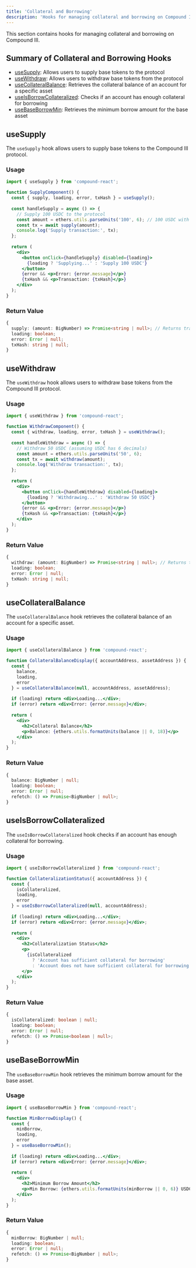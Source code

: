 ```yaml
---
title: 'Collateral and Borrowing'
description: 'Hooks for managing collateral and borrowing on Compound III'
---
```


This section contains hooks for managing collateral and borrowing on Compound III.

## Summary of Collateral and Borrowing Hooks

- [useSupply](#usesupply): Allows users to supply base tokens to the protocol
- [useWithdraw](#usewithdraw): Allows users to withdraw base tokens from the protocol
- [useCollateralBalance](#usecollateralbalance): Retrieves the collateral balance of an account for a specific asset
- [useIsBorrowCollateralized](#useisborrowcollateralized): Checks if an account has enough collateral for borrowing
- [useBaseBorrowMin](#usebaseborrowmin): Retrieves the minimum borrow amount for the base asset

## useSupply

The `useSupply` hook allows users to supply base tokens to the Compound III protocol.

### Usage

```jsx
import { useSupply } from 'compound-react';

function SupplyComponent() {
  const { supply, loading, error, txHash } = useSupply();
  
  const handleSupply = async () => {
    // Supply 100 USDC to the protocol
    const amount = ethers.utils.parseUnits('100', 6); // 100 USDC with 6 decimals
    const tx = await supply(amount);
    console.log('Supply transaction:', tx);
  };
  
  return (
    <div>
      <button onClick={handleSupply} disabled={loading}>
        {loading ? 'Supplying...' : 'Supply 100 USDC'}
      </button>
      {error && <p>Error: {error.message}</p>}
      {txHash && <p>Transaction: {txHash}</p>}
    </div>
  );
}
```

### Return Value

```typescript
{
  supply: (amount: BigNumber) => Promise<string | null>; // Returns transaction hash
  loading: boolean;
  error: Error | null;
  txHash: string | null;
}
```

## useWithdraw

The `useWithdraw` hook allows users to withdraw base tokens from the Compound III protocol.

### Usage

```jsx
import { useWithdraw } from 'compound-react';

function WithdrawComponent() {
  const { withdraw, loading, error, txHash } = useWithdraw();
  
  const handleWithdraw = async () => {
    // Withdraw 50 USDC (assuming USDC has 6 decimals)
    const amount = ethers.utils.parseUnits('50', 6);
    const tx = await withdraw(amount);
    console.log('Withdraw transaction:', tx);
  };
  
  return (
    <div>
      <button onClick={handleWithdraw} disabled={loading}>
        {loading ? 'Withdrawing...' : 'Withdraw 50 USDC'}
      </button>
      {error && <p>Error: {error.message}</p>}
      {txHash && <p>Transaction: {txHash}</p>}
    </div>
  );
}
```

### Return Value

```typescript
{
  withdraw: (amount: BigNumber) => Promise<string | null>; // Returns transaction hash
  loading: boolean;
  error: Error | null;
  txHash: string | null;
}
```

## useCollateralBalance

The `useCollateralBalance` hook retrieves the collateral balance of an account for a specific asset.

### Usage

```jsx
import { useCollateralBalance } from 'compound-react';

function CollateralBalanceDisplay({ accountAddress, assetAddress }) {
  const { 
    balance, 
    loading, 
    error 
  } = useCollateralBalance(null, accountAddress, assetAddress);
  
  if (loading) return <div>Loading...</div>;
  if (error) return <div>Error: {error.message}</div>;
  
  return (
    <div>
      <h2>Collateral Balance</h2>
      <p>Balance: {ethers.utils.formatUnits(balance || 0, 18)}</p>
    </div>
  );
}
```

### Return Value

```typescript
{
  balance: BigNumber | null;
  loading: boolean;
  error: Error | null;
  refetch: () => Promise<BigNumber | null>;
}
```

## useIsBorrowCollateralized

The `useIsBorrowCollateralized` hook checks if an account has enough collateral for borrowing.

### Usage

```jsx
import { useIsBorrowCollateralized } from 'compound-react';

function CollateralizationStatus({ accountAddress }) {
  const { 
    isCollateralized, 
    loading, 
    error 
  } = useIsBorrowCollateralized(null, accountAddress);
  
  if (loading) return <div>Loading...</div>;
  if (error) return <div>Error: {error.message}</div>;
  
  return (
    <div>
      <h2>Collateralization Status</h2>
      <p>
        {isCollateralized 
          ? 'Account has sufficient collateral for borrowing' 
          : 'Account does not have sufficient collateral for borrowing'}
      </p>
    </div>
  );
}
```

### Return Value

```typescript
{
  isCollateralized: boolean | null;
  loading: boolean;
  error: Error | null;
  refetch: () => Promise<boolean | null>;
}
```

## useBaseBorrowMin

The `useBaseBorrowMin` hook retrieves the minimum borrow amount for the base asset.

### Usage

```jsx
import { useBaseBorrowMin } from 'compound-react';

function MinBorrowDisplay() {
  const { 
    minBorrow, 
    loading, 
    error 
  } = useBaseBorrowMin();
  
  if (loading) return <div>Loading...</div>;
  if (error) return <div>Error: {error.message}</div>;
  
  return (
    <div>
      <h2>Minimum Borrow Amount</h2>
      <p>Min Borrow: {ethers.utils.formatUnits(minBorrow || 0, 6)} USDC</p>
    </div>
  );
}
```

### Return Value

```typescript
{
  minBorrow: BigNumber | null;
  loading: boolean;
  error: Error | null;
  refetch: () => Promise<BigNumber | null>;
}
``` 